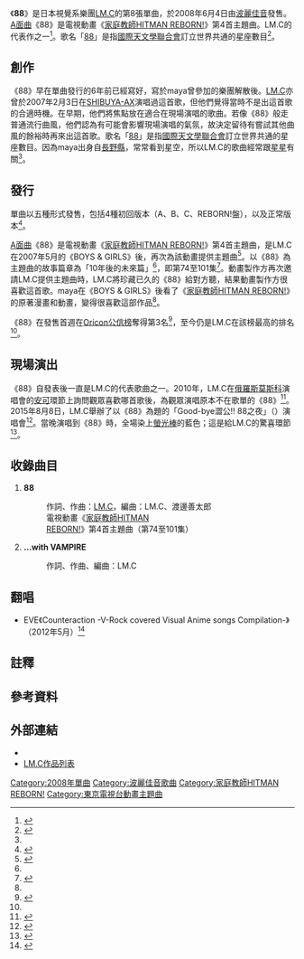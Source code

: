 {{Infobox Single 
| Name = 88
| Cover = 
| Cover Size = 
| Caption = 
| Artist = [[LM.C|LM.C]]
| from Album = GIMMICAL☆IMPACT!!
| A-side = 
| B-side = ...with VAMPIRE
| Released = 2008年6月4日
| Format = [[單曲|單曲]]
| Recorded = 
| Genre = [[J-POP|J-POP]]（[[動畫歌曲|動畫歌曲]]）
| Length = 7分28秒
| Label = [[波麗佳音|波麗佳音]]
| Writer = 
| Producer = 
| Certification = * 金（單曲音軌，[[日本唱片協會|日本唱片協會]]）<ref>{{Cite web |url = https://www.riaj.or.jp/f/data/cert/hs.html |script-title = ja: 有料音楽配信認定 |work =  |publisher = [[日本唱片協會|日本唱片協會]] |language = ja |accessdate = 2020-07-03 |quote = 2014年1月 |archive-date = 2015-10-01 |archive-url = https://web.archive.org/web/20151001004536/https://www.riaj.or.jp/data/others/chart/w071220_3.html |dead-url = no }}</ref>
| Chart position = * 週榜第3名（[[Oricon公信榜|Oricon]]）<ref name="oricon">{{cite web|url=https://www.oricon.co.jp/prof/399467/products/762163/1/|title=88｜LM.C|publisher=[[Oricon|Oricon]]|accessdate=2020-07-03|language=ja}}</ref>
* 上榜15星期（Oricon）<ref name="oricon"/>
| Last single = JOHN<br />（2008年）
| This single = '''88'''<br />（2008年）
| Next single = PUNKY❤HEART<br />（2010年）
| Misc = {{External music video|{{YouTube|0RGRl8olQHc|《88》音樂影片}}}}
}}

《'''88'''》{{NoteTag|歌名讀作「Hachi Hachi」，即「八八」。}}是日本視覺系樂團[[LM.C|LM.C]]的第8張單曲，於2008年6月4日由[[波麗佳音|波麗佳音]]發售。[[A面與B面|A面曲]]《88》是電視動畫《[[家庭教師HITMAN_REBORN!_(動畫)|家庭教師HITMAN REBORN!]]》第4首主題曲。LM.C的代表作之一<ref>{{cite web|url=https://www.barks.jp/news/?id=1000095142|script-title=ja:【ライヴレポート】LM.C、7周年のツアーファイナル「最高のみなさんに最高の笑顔で迎えられて幸せです！！」|work=BARKS|date=2013-10-09|accessdate=2020-07-03|language=ja|quote=LM.C最大のヒット曲であり、不変の名曲「88」|archive-date=2015-05-27|archive-url=https://web.archive.org/web/20150527001701/http://www.barks.jp/news/?id=1000095142|dead-url=no}}</ref>。歌名「[[88|88]]」是指[[國際天文學聯合會|國際天文學聯合會]]訂立世界共通的星座數目<ref name="barks">{{cite web|url=https://www.barks.jp/news/?id=1000040305|script-title=ja:LM.C、星絡みナンバーの始まりが、この「88」|work=BARKS|date=2008-05-24|accessdate=2020-07-03|language=ja|archive-date=2014-05-28|archive-url=https://web.archive.org/web/20140528143753/http://www.barks.jp/news/?id=1000040305|dead-url=no}}</ref>。

== 創作 ==
《88》早在單曲發行的6年前已經寫好，寫於maya曾參加的樂團解散後。[[LM.C|LM.C]]亦曾於2007年2月3日在[[SHIBUYA-AX|SHIBUYA-AX]]演唱過這首歌，但他們覺得當時不是出這首歌的合適時機。在早期，他們將焦點放在適合在現場演唱的歌曲。若像《88》般走普通流行曲風，他們認為有可能會影響現場演唱的氣氛，故決定留待有嘗試其他曲風的餘裕時再來出這首歌。歌名「[[88|88]]」是指[[國際天文學聯合會|國際天文學聯合會]]訂立世界共通的星座數目。因為maya出身自[[長野縣|長野縣]]，常常看到星空，所以LM.C的歌曲經常跟[[天體|星星]]有關<ref name="barks"/>。

== 發行 ==
單曲以五種形式發售，包括4種初回版本（A、B、C、REBORN!盤），以及正常版本<ref>{{cite web|url=http://www.lovely-mocochang.com/discography/|title=LM.C Official Website - Discography|work=[[LM.C|LM.C]]|date=|accessdate=2020-07-03|language=ja|archive-date=2020-04-09|archive-url=https://web.archive.org/web/20200409083317/http://www.lovely-mocochang.com/discography/|dead-url=no}}</ref>。

[[A面與B面|A面曲]]《88》是電視動畫《[[家庭教師HITMAN_REBORN!_(動畫)|家庭教師HITMAN REBORN!]]》第4首主題曲，是LM.C在2007年5月的《BOYS & GIRLS》後，再次為該動畫提供主題曲<ref>{{cite web|url=https://natalie.mu/music/news/5927|script-title=ja:LM.Cの新曲が再び人気アニメ主題歌に起用|work=[[Natalie_(網站)|Natalie]]|date=2008-03-07|accessdate=2020-07-03|language=ja}}</ref>。以《88》為主題曲的故事篇章為「10年後的未來篇」<ref name="barks"/>，即第74至101集<ref>{{cite web|url=https://www.youtube.com/watch?v=jis5z99Z3OE|title=LM.C / 88【LM.C OFFICIAL】|work=[[LM.C|LM.C]]|publisher=[[YouTube|YouTube]]|date=2011-05-10|accessdate=2020-07-04|language=ja|archive-date=2020-02-28|archive-url=https://web.archive.org/web/20200228022055/https://www.youtube.com/watch?v=jis5z99Z3OE&feature=youtu.be|dead-url=no}}</ref>。動畫製作方再次邀請LM.C提供主題曲時，LM.C將珍藏已久的《88》給對方聽，結果動畫製作方很喜歡這首歌。maya在《BOYS & GIRLS》後看了《[[家庭教師HITMAN_REBORN!|家庭教師HITMAN REBORN!]]》的原著漫畫和動畫，變得很喜歡這部作品<ref name="barks"/>。

《88》在發售首週在[[Oricon公信榜|Oricon公信榜]]奪得第3名<ref>{{cite web|url=https://www.oricon.co.jp/news/59280/full/|script-title=ja:ビジュアル系ユニットLM.Cがワールドツアー開催|publisher=[[Oricon|Oricon]]|date=2008-10-22|accessdate=2020-07-03|language=ja}}</ref>，至今仍是LM.C在該榜最高的排名<ref name="oricon" />。

== 現場演出 ==
《88》自發表後一直是LM.C的代表歌曲之一。2010年，LM.C在[[俄羅斯|俄羅斯]][[莫斯科|莫斯科]]演唱會的[[安可|安可]]環節上詢問觀眾喜歡哪首歌後，為觀眾演唱原本不在歌單的《88》<ref>{{cite web|url=https://www.barks.jp/news/?id=1000060064|script-title=ja:LM.C、モスクワの地で「88」大合唱|publisher=BARKS|date=2010-04-09|accessdate=2020-07-04|language=ja|archive-date=2020-07-04|archive-url=https://web.archive.org/web/20200704011759/https://www.barks.jp/news/?id=1000060064|dead-url=no}}</ref>。2015年8月8日，LM.C舉辦了以《88》為題的「Good-bye澀公!! 88之夜」（{{lang|ja|Good-bye渋公!! 88ナイト}}）演唱會<ref>{{cite web|url=https://www.barks.jp/news/?id=1000118708|script-title=ja:【ライブレポート】LM.C「ありがとう渋公」、しばしの別れ|publisher=BARKS|date=2015-08-12|accessdate=2020-07-04|language=ja|archive-date=2020-07-03|archive-url=https://web.archive.org/web/20200703173018/https://www.barks.jp/news/?id=1000118708|dead-url=no}}</ref>。當晚演唱到《88》時，全場染上[[螢光棒|螢光棒]]的藍色；這是給LM.C的驚喜環節<ref>{{cite web|url=https://twitter.com/Aiji_LMC/status/630040801116975104/|title=（無題）|author=LM.C Aiji ([[Twitter|Twitter]]@Aiji_LMC)|date=2015-08-08|accessdate=2020-06-25|archive-date=2020-10-01|archive-url=https://web.archive.org/web/20201001092858/https://twitter.com/Aiji_LMC/status/630040801116975104|dead-url=no}}</ref>。

== 收錄曲目 ==
# '''88'''
#:作詞、作曲：[[LM.C|LM.C]]，編曲：LM.C、渡邊善太郎
#:電視動畫《[[家庭教師HITMAN_REBORN!_(動畫)|家庭教師HITMAN REBORN!]]》第4首主題曲（第74至101集）
# '''...with VAMPIRE'''
#:作詞、作曲、編曲：LM.C

== 翻唱 ==
* EVE《Counteraction -V-Rock covered Visual Anime songs Compilation-》（2012年5月）<ref>{{cite web|url=https://natalie.mu/music/news/67942|script-title=ja:名曲満載！V系アニソンカバー集にギルド、AYABIE、νら|work=[[Natalie_(網站)|Natalie]]|date=2012-04-17|accessdate=2020-07-03|language=ja|archive-date=2020-07-05|archive-url=https://web.archive.org/web/20200705025927/https://natalie.mu/music/news/67942|dead-url=no}}</ref>

== 註釋 ==
{{NoteFoot}}

== 參考資料 ==
{{Reflist|2}}

== 外部連結 ==
* {{YouTube|0RGRl8olQHc|《88》音樂影片}}
* [http://www.lovely-mocochang.com/discography/ LM.C作品列表]{{ja icon}}

{{家庭教師HITMAN REBORN!}}

[[Category:2008年單曲|Category:2008年單曲]]
[[Category:波麗佳音歌曲|Category:波麗佳音歌曲]]
[[Category:家庭教師HITMAN_REBORN!|Category:家庭教師HITMAN REBORN!]]
[[Category:東京電視台動畫主題曲|Category:東京電視台動畫主題曲]]